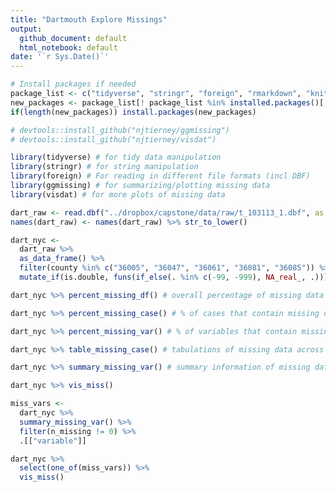```yaml
---
title: "Dartmouth Explore Missings"
output:
  github_document: default
  html_notebook: default
date: '`r Sys.Date()`'
---
```


```r
# Install packages if needed
package_list <- c("tidyverse", "stringr", "foreign", "rmarkdown", "knitr", "devtools")
new_packages <- package_list[! package_list %in% installed.packages()[,"Package"]]
if(length(new_packages)) install.packages(new_packages)

# devtools::install_github("njtierney/ggmissing")
# devtools::install_github("njtierney/visdat")

library(tidyverse) # for tidy data manipulation
library(stringr) # for string manipulation
library(foreign) # For reading in different file formats (incl DBF)
library(ggmissing) # for summarizing/plotting missing data
library(visdat) # for more plots of missing data 
```

```r
dart_raw <- read.dbf("../dropbox/capstone/data/raw/t_103113_1.dbf", as.is = TRUE)
names(dart_raw) <- names(dart_raw) %>% str_to_lower()
```

```r
dart_nyc <- 
  dart_raw %>% 
  as_data_frame() %>% 
  filter(county %in% c("36005", "36047", "36061", "36081", "36085")) %>% 
  mutate_if(is.double, funs(if_else(. %in% c(-99, -999), NA_real_, .)))
```

```r
dart_nyc %>% percent_missing_df() # overall percentage of missing data
```

```r
dart_nyc %>% percent_missing_case() # % of cases that contain missing data
```

```r
dart_nyc %>% percent_missing_var() # % of variables that contain missing data
```

```r
dart_nyc %>% table_missing_case() # tabulations of missing data across cases
```

```r
dart_nyc %>% summary_missing_var() # summary information of missing data for variables and cases
```

```r
dart_nyc %>% vis_miss()
```


```r
miss_vars <- 
  dart_nyc %>% 
  summary_missing_var() %>% 
  filter(n_missing != 0) %>% 
  .[["variable"]]

dart_nyc %>% 
  select(one_of(miss_vars)) %>% 
  vis_miss()
```


